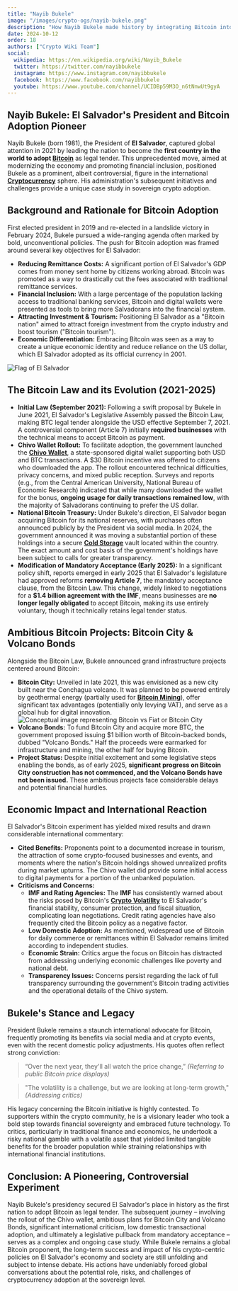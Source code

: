 ```yaml
---
title: "Nayib Bukele"
image: "/images/crypto-ogs/nayib-bukele.png"
description: "How Nayib Bukele made history by integrating Bitcoin into El Salvador’s economy."
date: 2024-10-12
order: 18
authors: ["Crypto Wiki Team"]
social:
  wikipedia: https://en.wikipedia.org/wiki/Nayib_Bukele
  twitter: https://twitter.com/nayibbukele
  instagram: https://www.instagram.com/nayibbukele
  facebook: https://www.facebook.com/nayibbukele
  youtube: https://www.youtube.com/channel/UCIDBp59M3O_n6tNnwUt9gyA
---
```


## **Nayib Bukele: El Salvador's President and Bitcoin Adoption Pioneer**

Nayib Bukele (born 1981), the President of **El Salvador**, captured global attention in 2021 by leading the nation to become the **first country in the world to adopt [Bitcoin](/posts/what-is-bitcoin)** as legal tender. This unprecedented move, aimed at modernizing the economy and promoting financial inclusion, positioned Bukele as a prominent, albeit controversial, figure in the international **[Cryptocurrency](/posts/what-is-cryptocurrency)** sphere. His administration's subsequent initiatives and challenges provide a unique case study in sovereign crypto adoption.

## **Background and Rationale for Bitcoin Adoption**

First elected president in 2019 and re-elected in a landslide victory in February 2024, Bukele pursued a wide-ranging agenda often marked by bold, unconventional policies. The push for Bitcoin adoption was framed around several key objectives for El Salvador:

- **Reducing Remittance Costs:** A significant portion of El Salvador's GDP comes from money sent home by citizens working abroad. Bitcoin was promoted as a way to drastically cut the fees associated with traditional remittance services.
- **Financial Inclusion:** With a large percentage of the population lacking access to traditional banking services, Bitcoin and digital wallets were presented as tools to bring more Salvadorans into the financial system.
- **Attracting Investment & Tourism:** Positioning El Salvador as a "Bitcoin nation" aimed to attract foreign investment from the crypto industry and boost tourism ("Bitcoin tourism").
- **Economic Differentiation:** Embracing Bitcoin was seen as a way to create a unique economic identity and reduce reliance on the US dollar, which El Salvador adopted as its official currency in 2001.

![Flag of El Salvador](/images/posts/flag-el-salvador.jpg)

## **The Bitcoin Law and its Evolution (2021-2025)**

- **Initial Law (September 2021):** Following a swift proposal by Bukele in June 2021, El Salvador's Legislative Assembly passed the Bitcoin Law, making BTC legal tender alongside the USD effective September 7, 2021. A controversial component (Article 7) initially **required businesses** with the technical means to accept Bitcoin as payment.
- **Chivo Wallet Rollout:** To facilitate adoption, the government launched the **[Chivo Wallet](https://www.chivowallet.com/)**, a state-sponsored digital wallet supporting both USD and BTC transactions. A $30 Bitcoin incentive was offered to citizens who downloaded the app. The rollout encountered technical difficulties, privacy concerns, and mixed public reception. Surveys and reports (e.g., from the Central American University, National Bureau of Economic Research) indicated that while many downloaded the wallet for the bonus, **ongoing usage for daily transactions remained low**, with the majority of Salvadorans continuing to prefer the US dollar.
- **National Bitcoin Treasury:** Under Bukele's direction, El Salvador began acquiring Bitcoin for its national reserves, with purchases often announced publicly by the President via social media. In 2024, the government announced it was moving a substantial portion of these holdings into a secure **[Cold Storage](/posts/how-to-store-crypto)** vault located within the country. The exact amount and cost basis of the government's holdings have been subject to calls for greater transparency.
- **Modification of Mandatory Acceptance (Early 2025):** In a significant policy shift, reports emerged in early 2025 that El Salvador's legislature had approved reforms **removing Article 7**, the mandatory acceptance clause, from the Bitcoin Law. This change, widely linked to negotiations for a **$1.4 billion agreement with the IMF**, means businesses are **no longer legally obligated** to accept Bitcoin, making its use entirely voluntary, though it technically retains legal tender status.

## **Ambitious Bitcoin Projects: Bitcoin City & Volcano Bonds**

Alongside the Bitcoin Law, Bukele announced grand infrastructure projects centered around Bitcoin:

- **Bitcoin City:** Unveiled in late 2021, this was envisioned as a new city built near the Conchagua volcano. It was planned to be powered entirely by geothermal energy (partially used for **[Bitcoin Mining](/posts/is-bitcoin-mining-still-profitable)**), offer significant tax advantages (potentially only levying VAT), and serve as a global hub for digital innovation.
  ![Conceptual image representing Bitcoin vs Fiat or Bitcoin City](/images/posts/bitcoin-vs-fiat.jpg)
- **Volcano Bonds:** To fund Bitcoin City and acquire more BTC, the government proposed issuing $1 billion worth of Bitcoin-backed bonds, dubbed "Volcano Bonds." Half the proceeds were earmarked for infrastructure and mining, the other half for buying Bitcoin.
- **Project Status:** Despite initial excitement and some legislative steps enabling the bonds, as of early 2025, **significant progress on Bitcoin City construction has not commenced, and the Volcano Bonds have not been issued.** These ambitious projects face considerable delays and potential financial hurdles.

## **Economic Impact and International Reaction**

El Salvador's Bitcoin experiment has yielded mixed results and drawn considerable international commentary:

- **Cited Benefits:** Proponents point to a documented increase in tourism, the attraction of some crypto-focused businesses and events, and moments where the nation's Bitcoin holdings showed unrealized profits during market upturns. The Chivo wallet did provide some initial access to digital payments for a portion of the unbanked population.
- **Criticisms and Concerns:**
  - **IMF and Rating Agencies:** The **IMF** has consistently warned about the risks posed by Bitcoin's **[Crypto Volatility](/posts/crypto-volatility)** to El Salvador's financial stability, consumer protection, and fiscal situation, complicating loan negotiations. Credit rating agencies have also frequently cited the Bitcoin policy as a negative factor.
  - **Low Domestic Adoption:** As mentioned, widespread use of Bitcoin for daily commerce or remittances within El Salvador remains limited according to independent studies.
  - **Economic Strain:** Critics argue the focus on Bitcoin has distracted from addressing underlying economic challenges like poverty and national debt.
  - **Transparency Issues:** Concerns persist regarding the lack of full transparency surrounding the government's Bitcoin trading activities and the operational details of the Chivo system.

## **Bukele's Stance and Legacy**

President Bukele remains a staunch international advocate for Bitcoin, frequently promoting its benefits via social media and at crypto events, even with the recent domestic policy adjustments. His quotes often reflect strong conviction:

> “Over the next year, they'll all watch the price change,” _(Referring to public Bitcoin price displays)_

> "The volatility is a challenge, but we are looking at long-term growth," _(Addressing critics)_

His legacy concerning the Bitcoin initiative is highly contested. To supporters within the crypto community, he is a visionary leader who took a bold step towards financial sovereignty and embraced future technology. To critics, particularly in traditional finance and economics, he undertook a risky national gamble with a volatile asset that yielded limited tangible benefits for the broader population while straining relationships with international financial institutions.

## **Conclusion: A Pioneering, Controversial Experiment**

Nayib Bukele's presidency secured El Salvador's place in history as the first nation to adopt Bitcoin as legal tender. The subsequent journey – involving the rollout of the Chivo wallet, ambitious plans for Bitcoin City and Volcano Bonds, significant international criticism, low domestic transactional adoption, and ultimately a legislative pullback from mandatory acceptance – serves as a complex and ongoing case study. While Bukele remains a global Bitcoin proponent, the long-term success and impact of his crypto-centric policies on El Salvador's economy and society are still unfolding and subject to intense debate. His actions have undeniably forced global conversations about the potential role, risks, and challenges of cryptocurrency adoption at the sovereign level.
